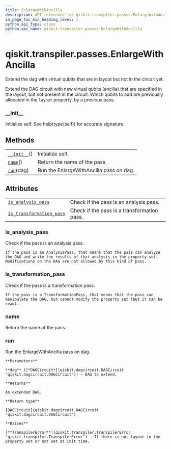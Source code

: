 ```yaml
---
title: EnlargeWithAncilla
description: API reference for qiskit.transpiler.passes.EnlargeWithAncilla
in_page_toc_min_heading_level: 1
python_api_type: class
python_api_name: qiskit.transpiler.passes.EnlargeWithAncilla
---
```


<span id="qiskit-transpiler-passes-enlargewithancilla" />

# qiskit.transpiler.passes.EnlargeWithAncilla

<Class id="qiskit.transpiler.passes.EnlargeWithAncilla" isDedicatedPage={true} github="https://github.com/qiskit/qiskit/tree/stable/0.16/qiskit/transpiler/passes/layout/enlarge_with_ancilla.py" signature="EnlargeWithAncilla(*args, **kwargs)" modifiers="class">
  Extend the dag with virtual qubits that are in layout but not in the circuit yet.

  Extend the DAG circuit with new virtual qubits (ancilla) that are specified in the layout, but not present in the circuit. Which qubits to add are previously allocated in the `layout` property, by a previous pass.

  ### \_\_init\_\_

  <Function id="qiskit.transpiler.passes.EnlargeWithAncilla.__init__" signature="__init__()">
    Initialize self. See help(type(self)) for accurate signature.
  </Function>

  ## Methods

  |                                                                                                                              |                                         |
  | ---------------------------------------------------------------------------------------------------------------------------- | --------------------------------------- |
  | [`__init__`](#qiskit.transpiler.passes.EnlargeWithAncilla.__init__ "qiskit.transpiler.passes.EnlargeWithAncilla.__init__")() | Initialize self.                        |
  | [`name`](#qiskit.transpiler.passes.EnlargeWithAncilla.name "qiskit.transpiler.passes.EnlargeWithAncilla.name")()             | Return the name of the pass.            |
  | [`run`](#qiskit.transpiler.passes.EnlargeWithAncilla.run "qiskit.transpiler.passes.EnlargeWithAncilla.run")(dag)             | Run the EnlargeWithAncilla pass on dag. |

  ## Attributes

  |                                                                                                                                                                      |                                             |
  | -------------------------------------------------------------------------------------------------------------------------------------------------------------------- | ------------------------------------------- |
  | [`is_analysis_pass`](#qiskit.transpiler.passes.EnlargeWithAncilla.is_analysis_pass "qiskit.transpiler.passes.EnlargeWithAncilla.is_analysis_pass")                   | Check if the pass is an analysis pass.      |
  | [`is_transformation_pass`](#qiskit.transpiler.passes.EnlargeWithAncilla.is_transformation_pass "qiskit.transpiler.passes.EnlargeWithAncilla.is_transformation_pass") | Check if the pass is a transformation pass. |

  ### is\_analysis\_pass

  <Attribute id="qiskit.transpiler.passes.EnlargeWithAncilla.is_analysis_pass">
    Check if the pass is an analysis pass.

    If the pass is an AnalysisPass, that means that the pass can analyze the DAG and write the results of that analysis in the property set. Modifications on the DAG are not allowed by this kind of pass.
  </Attribute>

  ### is\_transformation\_pass

  <Attribute id="qiskit.transpiler.passes.EnlargeWithAncilla.is_transformation_pass">
    Check if the pass is a transformation pass.

    If the pass is a TransformationPass, that means that the pass can manipulate the DAG, but cannot modify the property set (but it can be read).
  </Attribute>

  ### name

  <Function id="qiskit.transpiler.passes.EnlargeWithAncilla.name" signature="name()">
    Return the name of the pass.
  </Function>

  ### run

  <Function id="qiskit.transpiler.passes.EnlargeWithAncilla.run" signature="run(dag)">
    Run the EnlargeWithAncilla pass on dag.

    **Parameters**

    **dag** ([*DAGCircuit*](qiskit.dagcircuit.DAGCircuit "qiskit.dagcircuit.DAGCircuit")) – DAG to extend.

    **Returns**

    An extended DAG.

    **Return type**

    [DAGCircuit](qiskit.dagcircuit.DAGCircuit "qiskit.dagcircuit.DAGCircuit")

    **Raises**

    [**TranspilerError**](qiskit.transpiler.TranspilerError "qiskit.transpiler.TranspilerError") – If there is not layout in the property set or not set at init time.
  </Function>
</Class>

